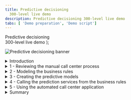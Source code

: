 ```yaml
---
title: Predictive decisioning
  300-level live demo
description: Predictive decisioning 300-level live demo
tabs: [ 'Demo preparation', 'Demo script']
---
```


  <span>
    Predictive decisioning <br/> 300-level live demo
  </span> );

![Predictive decisioning banner](./images/Predictive-Decisioning-300-Script-GitHub-banner-12-15-21.jpg)

<span id="top"></span>

<details>

<summary>Introduction</summary>

<br/>

Thank you for attending this predictive decisioning demonstration.

<br/>

Today I’ll show how IBM Cloud Pak for Business Automation uses machine learning to enhance customer retention offers. You will learn how to integrate Watson Studio Machine Learning with the Cloud Pak to predict business outcomes. These predictions are used by automated decision services to customize retention offers, lower customer retention costs, and eliminate many paper-based processes.

<br/>

Business users can quickly start creating and using predictions to improve their everyday processes.

<br/>

Let’s get started!

<br/>

**[Go to top](#top)**

</details>

<details>

<summary>1 - Reviewing the manual call center process </summary>

<br/>

| **1.1** | **Show SkyTalk’s current manual process** |
| :--- | :--- |
| **Narration** | SkyTalk, a telecommunications provider, is losing many of its best customers to competitors. SkyTalk needs to reduce customer churn. Let’s review the written customer retention policies call center management implemented. |
| **Action** &nbsp; 1.1.1 | Show SkyTalk’s <a href="./Retention Policy v2 RH.pdf" target="_blank" rel="noreferrer">**Retention offer document**</a>, which was opened during demo preparation. <br/><br/><img src="https://raw.githubusercontent.com/ibm-garage-tsa/platinum-demos/master/src/pages/300-business-automation-predictive-decisioning/images/image001.png" width="800" /> |
| **Narration** | Call center agents were asked to understand various retention offers and manually pick the ‘best’ option to retain the client. <br/><br/>Agents could not make insightful real-time decisions based on SkyTalk’s existing customer information. The guidelines were also implemented inconsistently. <br/><br/>SkyTalk’s customer retention costs skyrocketed, while attrition remained steady. Management decided to create a new call center application leveraging decision automation and machine learning to provide customer retention offers. |

<br/>

**[Go to top](#top)**

</details>

<details>

<summary>2 - Modeling the business rules </summary>

<br/>

| **2.1** | **Review the components of SkyTalk’s retention decisions** |
| :--- | :--- |
| **Narration** | A business analyst in the customer care division uses machine learning and decision automation technologies to configure the call center's new retention offer application. The business analyst writes the business rules to generate retention offer recommendations. |
| **Action** &nbsp; 2.1.1 | Access the Business Automation Studio on the IBM Automation home page window, opened during demo preparation. Then click **SkyTalk customer retention DS** (DS stands for Decision Service). <br/><br/><img src="https://raw.githubusercontent.com/ibm-garage-tsa/platinum-demos/master/src/pages/300-business-automation-predictive-decisioning/images/image034.png" width="800" /> |
| **Action** &nbsp; 2.1.2 | Click **Open**. &nbsp; &nbsp; &nbsp; &nbsp; &nbsp; &nbsp; &nbsp; &nbsp; &nbsp; &nbsp; &nbsp; &nbsp; &nbsp; &nbsp; &nbsp; &nbsp; &nbsp; &nbsp; &nbsp; &nbsp; &nbsp; &nbsp; &nbsp; <br/><br/><img src="https://raw.githubusercontent.com/ibm-garage-tsa/platinum-demos/master/src/pages/300-business-automation-predictive-decisioning/images/image036.png" width="800" /> |
| **Action** &nbsp; 2.1.3 | Click the **SkyTalk Initial retention DS** tile.&nbsp; &nbsp; &nbsp; &nbsp; &nbsp; &nbsp; &nbsp; &nbsp; &nbsp; &nbsp; &nbsp; &nbsp; &nbsp; &nbsp; &nbsp; &nbsp; &nbsp; &nbsp; &nbsp; &nbsp; &nbsp; &nbsp; &nbsp;  <br/><br/><img src="https://raw.githubusercontent.com/ibm-garage-tsa/platinum-demos/master/src/pages/300-business-automation-predictive-decisioning/images/image037.png" width="800" />  |
| **Action** &nbsp; 2.1.4 | Click **Retention offer**. &nbsp; &nbsp; &nbsp; &nbsp; &nbsp; &nbsp; &nbsp; &nbsp; &nbsp; &nbsp; &nbsp; &nbsp; &nbsp; &nbsp; &nbsp; &nbsp; &nbsp; &nbsp; &nbsp; &nbsp; &nbsp; &nbsp; &nbsp; &nbsp; &nbsp; &nbsp; &nbsp; &nbsp; &nbsp; &nbsp; &nbsp; &nbsp; &nbsp; &nbsp; &nbsp; &nbsp; &nbsp; &nbsp; &nbsp; &nbsp; &nbsp; &nbsp; &nbsp; &nbsp; &nbsp; &nbsp; <br/><br/><img src="https://raw.githubusercontent.com/ibm-garage-tsa/platinum-demos/master/src/pages/300-business-automation-predictive-decisioning/images/image038.png" width="800" /> |
| **Narration** | The diagram shows a hierarchical model of SkyTalk's retention offer business rules, called a decision service. Each blue box represents a sub-decision. The green rounded boxes represent the input data. <br/><br/>The ‘Determine retention offer’ decision service requires two sub-decisions: ‘Ranked retention offers’ and ‘Retention budget.'' <br/><br/> Let's take a closer look at one sub-decision to see how the decision logic defines how decisions are made. |
| **Action** &nbsp; 2.1.5 | Review the **Retention offer** decision model. &nbsp; &nbsp; &nbsp; &nbsp; &nbsp; &nbsp; &nbsp; &nbsp; &nbsp; &nbsp; &nbsp; &nbsp; &nbsp; &nbsp; &nbsp; &nbsp; &nbsp; &nbsp; &nbsp; &nbsp; &nbsp; &nbsp; &nbsp; <br/><br/><img src="https://raw.githubusercontent.com/ibm-garage-tsa/platinum-demos/master/src/pages/300-business-automation-predictive-decisioning/images/image073.png" width="800" /> |
| **Action** &nbsp; 2.1.6 | Click the **Upgrade policy** box. &nbsp; &nbsp; &nbsp; &nbsp; &nbsp; &nbsp; &nbsp; &nbsp; &nbsp; &nbsp; &nbsp; &nbsp; &nbsp; &nbsp; &nbsp; &nbsp; &nbsp; &nbsp; &nbsp; &nbsp; &nbsp; &nbsp; &nbsp; <br/><br/><img src="https://raw.githubusercontent.com/ibm-garage-tsa/platinum-demos/master/src/pages/300-business-automation-predictive-decisioning/images/image200.png" width="800" /> |
| **Action** &nbsp; 2.1.7 | Click the **Logic** tab. &nbsp; &nbsp; &nbsp; &nbsp; &nbsp; &nbsp; &nbsp; &nbsp; &nbsp; &nbsp; &nbsp; &nbsp; &nbsp; &nbsp; &nbsp; &nbsp; &nbsp; &nbsp; &nbsp; &nbsp; &nbsp; &nbsp; &nbsp; <br/><br/><img src="https://raw.githubusercontent.com/ibm-garage-tsa/platinum-demos/master/src/pages/300-business-automation-predictive-decisioning/images/image201.png" width="800" /> |
| **Action** &nbsp; 2.1.8 | Click **Upgrade eligibility table**. &nbsp; &nbsp; &nbsp; &nbsp; &nbsp; &nbsp; &nbsp; &nbsp; &nbsp; &nbsp; &nbsp; &nbsp; &nbsp; &nbsp; &nbsp; &nbsp; &nbsp; &nbsp; &nbsp; &nbsp; &nbsp; &nbsp; &nbsp; <br/><br/><img src="https://raw.githubusercontent.com/ibm-garage-tsa/platinum-demos/master/src/pages/300-business-automation-predictive-decisioning/images/image211.png" width="800" /> |
| **Narration** | The upgrade eligibility criteria are expressed in a decision table. Each row corresponds to a specific eligibility business rule. <br/><br/>By hovering the cursor on a row, the analyst can review the business rule in natural language. In this example, a SkyTalk Gold customer must have a subscription usage of at least $160 USD to be eligible for a Premium upgrade. |
| **Action** &nbsp; 2.1.9 | Show the **Upgrade eligibility table** decision table. Move the cursor over **row 3** to show the equivalent rule in natural language.<br/><br/><img src="https://raw.githubusercontent.com/ibm-garage-tsa/platinum-demos/master/src/pages/300-business-automation-predictive-decisioning/images/image210.png" width="800" /> |
| **Action** &nbsp; 2.1.10 | Click **Back to the diagram**.<br/><br/><img src="https://raw.githubusercontent.com/ibm-garage-tsa/platinum-demos/master/src/pages/300-business-automation-predictive-decisioning/images/image209.png" width="800" /> |
| **Narration** | The ‘Ranked retention offers' top-level decision cycles through the list of eligible offers and selects the least expensive one that does not exceed the calculated retention budget for the given customer.<br/><br/>The analyst will enhance the ‘Retention budget’ sub-decision by incorporating an estimate of the maximum amount SkyTalk should spend to keep the customer. The estimate is calculated using two predictions: (1) the customer’s lifetime value, and (2) the customer's propensity to churn.<br/><br/> In the next section, the business analyst uses IBM Watson Studio to create these two predictions. |

<br/>

**[Go to top](#top)**

</details>

<details>

<summary>3 - Creating the predictive models </summary>

<br/>

| **3.1** | **Show the data sources used for prediction** |
| :--- | :--- |
| **Narration** | The business analyst creates and deploys the machine learning models used for the predictions. <br/><br/>Five years of data from SkyTalk’s customer database has been loaded into IBM Watson Studio. The analyst will use this data to develop predictions for customer lifetime value and churn. |
| **Action** &nbsp; 3.1.1 | Click the **SkyTalk customer retention** project on the Watson Studio page opened during demo preparation.<br/><br/><img src="https://raw.githubusercontent.com/ibm-garage-tsa/platinum-demos/master/src/pages/300-business-automation-predictive-decisioning/images/image002.png" width="800" /> |
| **Action** &nbsp; 3.1.2 | Click on **SkyTalk customer retention** (1) in the breadcrumb navigation. Click the **Assets** tab (2). <br/><br/><img src="https://raw.githubusercontent.com/ibm-garage-tsa/platinum-demos/master/src/pages/300-business-automation-predictive-decisioning/images/image400.png" width="800" /> |
| **Action** &nbsp; 3.1.3 | Open the **SkyTalk customer loyalty data.csv** file. <br/><br/><img src="https://raw.githubusercontent.com/ibm-garage-tsa/platinum-demos/master/src/pages/300-business-automation-predictive-decisioning/images/image401.png" width="800" /> |
| **Narration** | Watson Studio generates models that predict customer churn. Model generation is referred to as an 'AutoAI experiment.'<br/><br/>The business analyst reviews the uploaded historical data file to make sure it contains the data required to predict customer churn.<br/><br/>T (true) in the Churn column indicates the customer closed their SkyTalk account. F (false) indicates the customer remained with SkyTalk. |
| **Action** &nbsp; 3.1.4 | Review the displayed **SkyTalk customerloyaltydata.csv** file.<br/><br/><img src="https://raw.githubusercontent.com/ibm-garage-tsa/platinum-demos/master/src/pages/300-business-automation-predictive-decisioning/images/image005.png" width="800" /> |
| **Action** &nbsp; 3.1.5 | Click **SkyTalk customer retention** in the breadcrumb navigation.<br/><br/><img src="https://raw.githubusercontent.com/ibm-garage-tsa/platinum-demos/master/src/pages/300-business-automation-predictive-decisioning/images/image090.png" width="800" /> |
| **Narration** | The business analyst starts an AutoAI experiment to create models that predict customer churn. Models are referred to as 'pipelines.' <br/><br/>The AutoAI tool analyzes historical data to generate multiple pipelines. |
| **Action** &nbsp; 3.1.6 | Click **Add to project**. &nbsp; &nbsp; &nbsp; &nbsp; &nbsp; &nbsp; &nbsp; &nbsp; &nbsp; &nbsp; &nbsp; &nbsp; &nbsp; &nbsp; &nbsp; &nbsp; &nbsp; &nbsp; &nbsp; &nbsp; &nbsp; &nbsp; &nbsp; <br/><br/><img src="https://raw.githubusercontent.com/ibm-garage-tsa/platinum-demos/master/src/pages/300-business-automation-predictive-decisioning/images/image402.png" width="800" /> |
| **Action** &nbsp; 3.1.7 | Name the experiment **Churn prediction 2** (1) and click **Create** (2). <br/><br/><img src="https://raw.githubusercontent.com/ibm-garage-tsa/platinum-demos/master/src/pages/300-business-automation-predictive-decisioning/images/image008.png" width="800" /> |
| **Action** &nbsp; 3.1.8 | Click **Select from project**. <br/><br/> <img src="https://raw.githubusercontent.com/ibm-garage-tsa/platinum-demos/master/src/pages/300-business-automation-predictive-decisioning/images/image306.png" width="800" /> |
| **Action** &nbsp; 3.1.9 | Click **Data asset** (1) and select the **SkyTalk customer loyalty data.csv** file (2). Click **Select asset** (3).<br/><br/><img src="https://raw.githubusercontent.com/ibm-garage-tsa/platinum-demos/master/src/pages/300-business-automation-predictive-decisioning/images/image009bis.png" width="800" /> |
| **Action** &nbsp; 3.1.10 | Click **No** in the **Configure details** section.<br/><br/><img src="https://raw.githubusercontent.com/ibm-garage-tsa/platinum-demos/master/src/pages/300-business-automation-predictive-decisioning/images/image307.png" width="800" /> |
| **Narration** | The analyst chooses the customer loyalty data file and selects Churn in the ‘What do you want to predict’ dropdown menu. <br/><br/>The AutoAI tool analyzes historical data and automatically generates various pipeline choices. It also tests the pipelines’ predictions so the business analyst can easily compare them across several accuracy measures. |
| **Action** &nbsp; 3.1.11 | Click **Select prediction columns** (1) and select **CHURN **(2) as the measure to predict. <br/><br/><img src="https://raw.githubusercontent.com/ibm-garage-tsa/platinum-demos/master/src/pages/300-business-automation-predictive-decisioning/images/image308.png" width="800" /> |
| **Action** &nbsp; 3.1.12 | Click **Run experiment.** &nbsp; &nbsp; &nbsp; &nbsp; &nbsp; &nbsp; &nbsp; &nbsp; &nbsp; &nbsp; &nbsp; &nbsp; &nbsp; &nbsp; &nbsp; &nbsp; &nbsp; &nbsp; &nbsp; &nbsp; &nbsp; &nbsp; &nbsp;<br/><br/><img src="https://raw.githubusercontent.com/ibm-garage-tsa/platinum-demos/master/src/pages/300-business-automation-predictive-decisioning/images/image309.png" width="800" /> |
| **Narration** | The results automatically suggest eight different pipelines. The pipelines use different ML optimization approaches to make predictions.<br/><br/>The business analyst evaluates the pipelines’ various prediction accuracy measures. |
| **Action** &nbsp; 3.1.13 | Click on **SkyTalk customer retention** in the breadcrumb navigation. <br/><br/><img src="https://raw.githubusercontent.com/ibm-garage-tsa/platinum-demos/master/src/pages/300-business-automation-predictive-decisioning/images/image311.png" width="800" /> |
| **Narration** | Let’s jump to a finalized experiment corresponding to the same data set. |
| **Action** &nbsp; 3.1.14 | Click on **SkyTalk churn prediction** in the AutoAI Experiment list.<br/><br/><img src="https://raw.githubusercontent.com/ibm-garage-tsa/platinum-demos/master/src/pages/300-business-automation-predictive-decisioning/images/image403.png" width="800" /> |

| **3.2** | **Choose the best predictive model** |
| :--- | :--- |
| **Narration** | On the ‘Pipeline Comparison’ chart, the business analyst examines how each pipeline ranks by various measures of accuracy.<br/><br/>For example, Pipeline 7 has the highest accuracy in differentiating useful data from noise. This is determined by the area under the ROC (receiver operating characteristic) curve and displayed on this chart in the ROC AUC column.  |
| **Action** &nbsp; 3.2.1 | Click **Pipeline comparison** (1) and move the cursor over the pipeline 7 line (P7 on the left of the graph) to highlight the different values for this pipeline. <br/><br/><img src="https://raw.githubusercontent.com/ibm-garage-tsa/platinum-demos/master/src/pages/300-business-automation-predictive-decisioning/images/image302.png" width="800" />
| **Narration** | Scrolling down and clicking on a Pipeline provides additional details. |
| **Action** &nbsp; 3.2.2 | Scroll down and click **Pipeline 7** in the **Pipeline leaderboard**.<br/><br/><img src="https://raw.githubusercontent.com/ibm-garage-tsa/platinum-demos/master/src/pages/300-business-automation-predictive-decisioning/images/image110.png" width="800" />
| **Narration** | The ‘Model evaluation’ view shows Pipeline 7’s actual ROC curve. Pipeline 7’s ROC curve arcs upward, indicating that as more predictions are made during the test, the model becomes increasingly accurate. |
| **Action** &nbsp; 3.2.3 | Click the **Model evaluation** tab.<br/><br/><img src="https://raw.githubusercontent.com/ibm-garage-tsa/platinum-demos/master/src/pages/300-business-automation-predictive-decisioning/images/image111.png" width="800" /> |
| **Narration** | The ‘Confusion matrix’ shows a different accuracy measure. It compares the actual attrition data with the pipelines’ predictions.<br/><br/>Earlier in the demo, we looked at how customer churn is indicated in SkyTalk’s data as T (true) for customers that closed their account and F (false) for customers that remained with SkyTalk.<br/><br/>Correct predictions in the ‘Confusion matrix’ below are indicated in the green T/T and F/F boxes. There were 39 T/T results and 62 F/F results. Summarizing those results shows us that Pipeline 7 made 101 correct predictions. The six T/F and four F/T represent ten incorrect predictions.<br/><br/>Therefore, Pipeline 7 made 101 correct predictions out of 111 chances. This translates to 91% accuracy, which is displayed in the bottom right box of the matrix. |
| **Action** &nbsp; 3.2.4 | Click the **Confusion matrix** tab.<br/><br/><img src="https://raw.githubusercontent.com/ibm-garage-tsa/platinum-demos/master/src/pages/300-business-automation-predictive-decisioning/images/image112.png" width="800" /> |
| **Narration** | The analyst compares Pipelines 1 and 7 to understand why Pipeline 1 is rated the best overall. |
| **Action** &nbsp; 3.2.5 | Click the **Pipeline details** drop-down list (1) and select **Pipeline 1** (2). <br/><br/><img src="https://raw.githubusercontent.com/ibm-garage-tsa/platinum-demos/master/src/pages/300-business-automation-predictive-decisioning/images/image113.png" width="800" /> |
| **Action** &nbsp; 3.2.6 | Click **Confusion matrix** on the left.<br/><br/><img src="https://raw.githubusercontent.com/ibm-garage-tsa/platinum-demos/master/src/pages/300-business-automation-predictive-decisioning/images/image114.png" width="800" /> |
| **Action** &nbsp; 3.2.7 | Review the **Confusion matrix**. Highlight that the overall correct percentage is higher using Pipeline 1.<br/><br/><img src="https://raw.githubusercontent.com/ibm-garage-tsa/platinum-demos/master/src/pages/300-business-automation-predictive-decisioning/images/image115.png" width="800" /> |
| **Narration** | Pipeline 1 has a 94.6% accuracy, which is higher than Pipeline 7’s 91.0%. The analyst chooses Pipeline 1 as the model to deploy in production. |
| **Action** &nbsp; 3.2.8 | Click the **X** on the upper right corner to close the **Pipeline details** view.<br/><br/><img src="https://raw.githubusercontent.com/ibm-garage-tsa/platinum-demos/master/src/pages/300-business-automation-predictive-decisioning/images/image137.png" width="800" /> |
| **Action** &nbsp; 3.2.9 | Click **Save as** on the right side of the Pipeline 1 row.<br/><br/><img src="https://raw.githubusercontent.com/ibm-garage-tsa/platinum-demos/master/src/pages/300-business-automation-predictive-decisioning/images/image116.png" width="800" /> |
| **Narration** | The analyst can now generate a machine learning model using the pipeline from the AutoAI experiment. We will click cancel and review the model that was previously created. |
| **Action** &nbsp; 3.2.10 | Select **Model** (1) and then click **Cancel** (2).<br/><br/><img src="https://raw.githubusercontent.com/ibm-garage-tsa/platinum-demos/master/src/pages/300-business-automation-predictive-decisioning/images/image227.png" width="800" /> |
| **Action** &nbsp; 3.2.11 | Click **SkyTalk customer retention** project in the breadcrumb navigation.<br/><br/><img src="https://raw.githubusercontent.com/ibm-garage-tsa/platinum-demos/master/src/pages/300-business-automation-predictive-decisioning/images/image117.png" width="800" /> |

| **3.3** | **Prepare the churn prediction model for production use** |
| :--- | :--- |
| **Narration** | The analyst has created a churn prediction service for the model. Then, an AutoAI experiment was invoked to automatically generate pipeline options for the churn prediction service. The analyst chose a pipeline for production use and saved it as a churn prediction model in the SkyTalk’s customer retention project.<br/><br/>In Watson AI, promoting a prediction model to a production space makes it available for use in production. Let’s complete this final step to make SkyTalk’s new churn prediction model available in the SkyTalk production space. |
| **Action** &nbsp; 3.3.1 | Show the two machine learning models.<br/><br/><img src="https://raw.githubusercontent.com/ibm-garage-tsa/platinum-demos/master/src/pages/300-business-automation-predictive-decisioning/images/image404.png" width="800" /> |
| **Action** &nbsp; 3.3.2 | Hover your cursor over the right hand side of the **SkyTalk lifetime value prediction** row. Click **Promote to space**.<br/><br/><img src="https://raw.githubusercontent.com/ibm-garage-tsa/platinum-demos/master/src/pages/300-business-automation-predictive-decisioning/images/image405.png" width="800" /> |
| **Narration** | In practice, the analyst would promote the churn model to the deployment environment here. For this demo, it has already been promoted. |
| **Action** &nbsp; 3.3.3 | Show the **Skytalk production space** (1) option. Click **Cancel** (2) to avoid promoting the model.<br/><br/><InlineNotification><strong>NOTE</strong>: Do not click **Promote**.</InlineNotification><br/><br/><img src="https://raw.githubusercontent.com/ibm-garage-tsa/platinum-demos/master/src/pages/300-business-automation-predictive-decisioning/images/image118.png" width="800" /> |
| **Narration** | The two prediction services are now ready for deployment. |
| **Action** &nbsp; 3.3.4 | Click **IBM Watson Studio** (1), then click the  **SkyTalk production space** (2), then click the **SkyTalk production space** (3). <br/><br/><img src="https://raw.githubusercontent.com/ibm-garage-tsa/platinum-demos/master/src/pages/300-business-automation-predictive-decisioning/images/image406.png" width="800" /> |
| **Action** &nbsp; 3.3.5 | Click the **Deployments** tab. <br/><br/><img src="https://raw.githubusercontent.com/ibm-garage-tsa/platinum-demos/master/src/pages/300-business-automation-predictive-decisioning/images/image031.png" width="800" /> |
| **Narration** | The two services have been deployed.<br/><br/>Copy and save the service endpoint URL. It will be required to configure a machine learning provider that will establish the link between Watson Studio and Cloud Pak later in the demo. |
| **Action** &nbsp; 3.3.6 | Click the **churn** service. <br/><br/><img src="https://raw.githubusercontent.com/ibm-garage-tsa/platinum-demos/master/src/pages/300-business-automation-predictive-decisioning/images/image408.png" width="800" /> |
| **Action** &nbsp; 3.3.7 | Highlight the first portion of the **Endpoint** URL for use later in the demo. Only highlight from the beginning through 'v4,' as shown in the image.<br/><br/><img src="https://raw.githubusercontent.com/ibm-garage-tsa/platinum-demos/master/src/pages/300-business-automation-predictive-decisioning/images/image032.png" width="800" /> |
| **Narration** | The deployment space identifier will also be required to configure the machine learning provider. |
| **Action** &nbsp; 3.3.8 | Click the **SkyTalk production space** in the breadcrumb navigation.<br/><br/><img src="https://raw.githubusercontent.com/ibm-garage-tsa/platinum-demos/master/src/pages/300-business-automation-predictive-decisioning/images/image119.png" width="800" /> |
| **Action** &nbsp; 3.3.9 | Click the **Manage** tab (1) and copy and save the **Space GUID** (2) for use later in the demo. <br/><br/><img src="https://raw.githubusercontent.com/ibm-garage-tsa/platinum-demos/master/src/pages/300-business-automation-predictive-decisioning/images/image120.png" width="800" /> |

**[Go to top](#top)**

</details>

<details>

<summary>4 - Calling the prediction services from the business rules </summary>

<br/>

| **4.1** | **Configure the customer retention decision service to use the new predictive services** |
| :--- | :--- |
| **Narration** | The ‘Retention budget’ sub-decision uses the ‘churn’ and ‘lifetime value’ predictive services. A machine learning provider establishes the link between the sub-decision and the predictive services.<br/><br/>The business analyst has set up a machine learning provider for the SkyTalk ‘customer retention decision service.' |
| **Action** &nbsp; 4.1.1 | Return to the **SkyTalk customer retention DS** using the breadcrumb navigation.<br/><br/><img src="https://raw.githubusercontent.com/ibm-garage-tsa/platinum-demos/master/src/pages/300-business-automation-predictive-decisioning/images/image122.png" width="800" /> |
| **Action** &nbsp; 4.1.2 | Open the **Settings** menu. <br/><br/><img src="https://raw.githubusercontent.com/ibm-garage-tsa/platinum-demos/master/src/pages/300-business-automation-predictive-decisioning/images/image121.png" width="800" /> |
| **Action** &nbsp; 4.1.3 | Click the **Machine learning providers** tab.<br/><br/><img src="https://raw.githubusercontent.com/ibm-garage-tsa/platinum-demos/master/src/pages/300-business-automation-predictive-decisioning/images/image123.png" width="800" /> |
| **Action** &nbsp; 4.1.4 | Click **Edit** on the right side of the **SkyTalk ML Provider** box.<br/><br/><img src="https://raw.githubusercontent.com/ibm-garage-tsa/platinum-demos/master/src/pages/300-business-automation-predictive-decisioning/images/image124.png" width="800" /> |
| **Action** &nbsp; 4.1.5 | Show the **API key** (1), the **Space ID** (2), and the Endpoint **URL** (3) obtained during the demo. <br/><br/><InlineNotification><strong>NOTE</strong>: The Space GUID saved earlier in the demo is called the Space ID on this interface.</InlineNotification><br/><br/><img src="https://raw.githubusercontent.com/ibm-garage-tsa/platinum-demos/master/src/pages/300-business-automation-predictive-decisioning/images/image044bis.png" width="500" /> |
| **Narration** | Now that the interface between the Cloud Pak and Watson Studio is set up, the analyst can create two predictive models and make the predictions available for use within business rules. |
| **Action** &nbsp; 4.1.6 | Click **Cancel** and explain that the provider has been pre-configured during demo preparation. <br/><br/><img src="https://raw.githubusercontent.com/ibm-garage-tsa/platinum-demos/master/src/pages/300-business-automation-predictive-decisioning/images/image138.png" width="500" /> |
| **Action** 4.1.7 | Return to the **SkyTalk customer retention DS** using the breadcrumb navigation. <br/><br/><img src="https://raw.githubusercontent.com/ibm-garage-tsa/platinum-demos/master/src/pages/300-business-automation-predictive-decisioning/images/image125.png" width="800" /> |
| **Action** &nbsp; 4.1.8 | Click the **SkyTalk initial retention DS** tile.<br/><br/><img src="https://raw.githubusercontent.com/ibm-garage-tsa/platinum-demos/master/src/pages/300-business-automation-predictive-decisioning/images/image126.png" width="800" /> |
| **Action** &nbsp; 4.1.9 | Click **Create**.<br/><br/><img src="https://raw.githubusercontent.com/ibm-garage-tsa/platinum-demos/master/src/pages/300-business-automation-predictive-decisioning/images/image046.png" width="800" /> |
| **Narration** | The business analyst creates a predictive model to map the customer churn prediction parameters. |
| **Action** &nbsp; 4.1.10 | Select **Predictive model** (1) and name it **Customer Churn** (2). Then click **Create** (3).<br/><br/><img src="https://raw.githubusercontent.com/ibm-garage-tsa/platinum-demos/master/src/pages/300-business-automation-predictive-decisioning/images/image047.png" width="500" /> |

| **4.2** | **Map the predictive service to the predictive model** |
| :--- | :--- |
| **Narration** | A new predictive model is automatically created. This model needs to be configured to map the churn prediction parameters. |
| **Action** &nbsp; 4.2.1 | Click **Connect**.<br/><br/><img src="https://raw.githubusercontent.com/ibm-garage-tsa/platinum-demos/master/src/pages/300-business-automation-predictive-decisioning/images/image049.png" width="800" /> |
| **Narration** | The analyst selects the SkyTalk machine learning provider to establish the link to the deployed prediction service. |
| **Action** &nbsp; 4.2.2 | Select the **SkyTalk ML Provider**.<br/><br/><img src="https://raw.githubusercontent.com/ibm-garage-tsa/platinum-demos/master/src/pages/300-business-automation-predictive-decisioning/images/image106.png" width="800" /> |
| **Action** &nbsp; 4.2.3 | Expand the **SkyTalk churn prediction – P1 LGBM Classifier** machine learning model (1). Then select the **churn** deployment name (2). The prediction is now connected to the customer lifetime value.<br/><br/><img src="https://raw.githubusercontent.com/ibm-garage-tsa/platinum-demos/master/src/pages/300-business-automation-predictive-decisioning/images/image107.png" width="800" /> |
| **Narration** | Now we will complete the predictive model. A wizard is used to complete the mapping. |
| **Action** &nbsp; 4.2.4 | Click **Next**. <br/><br/><img src="https://raw.githubusercontent.com/ibm-garage-tsa/platinum-demos/master/src/pages/300-business-automation-predictive-decisioning/images/image133.png" width="800" /> |
| **Action** &nbsp; 4.2.5 | Click **Next** again.<br/><br/><img src="https://raw.githubusercontent.com/ibm-garage-tsa/platinum-demos/master/src/pages/300-business-automation-predictive-decisioning/images/image052.png" width="800" /> |
| **Narration** | The input data structure is automatically created. |
| **Action** &nbsp; 4.2.6 | Click **Run**.<br/><br/><img src="https://raw.githubusercontent.com/ibm-garage-tsa/platinum-demos/master/src/pages/300-business-automation-predictive-decisioning/images/image053.png" width="800" /> |
| **Narration** | The connection is tested to ensure the predictive service is working. |
| **Action** &nbsp; 4.2.7 | Click **Next**.<br/><br/><img src="https://raw.githubusercontent.com/ibm-garage-tsa/platinum-demos/master/src/pages/300-business-automation-predictive-decisioning/images/image054.png" width="800" /> |
| **Action** &nbsp; 4.2.8 | Click **Generate from test output**.<br/><br/><img src="https://raw.githubusercontent.com/ibm-garage-tsa/platinum-demos/master/src/pages/300-business-automation-predictive-decisioning/images/image055.png" width="800" /> |
| **Narration** | The churn predictive service returns true or false and the prediction accuracy. <br/><br/>In this example, the prediction result is F (false), meaning the customer will not leave SkyTalk. The prediction accuracy results a probability out of 1. It is shown below the prediction. In this case the accuracy is 58.4% for this model. <br/><br/>This is working as expected. The predictive model is now mapping the input and output parameters of the ‘Retention budget’ sub-decision. |
| **Action** &nbsp; 4.2.9 | Indicate the **F** (false) prediction (1) and the **probability that the prediction is correct** (2) in the prediction output. Click **OK** (3). <br/><br/><img src="https://raw.githubusercontent.com/ibm-garage-tsa/platinum-demos/master/src/pages/300-business-automation-predictive-decisioning/images/image056.png" width="500" /> |
| **Action** &nbsp; 4.2.10 | Click **Apply**.<br/><br/><img src="https://raw.githubusercontent.com/ibm-garage-tsa/platinum-demos/master/src/pages/300-business-automation-predictive-decisioning/images/image109.png" width="800" /> |
| **Narration** | Now let’s return to the **SkyTalk initial retention DS** using the breadcrumb navigation. |
| **Action** &nbsp; 4.2.11 | Click **SkyTalk initial retention DS** using the breadcrumb navigation.<br/><br/><img src="https://raw.githubusercontent.com/ibm-garage-tsa/platinum-demos/master/src/pages/300-business-automation-predictive-decisioning/images/image132.png" width="800" /> |

| **4.3** | **Assign the predictive model to the ‘Retention budget’ sub-decision** |
| :--- | :--- |
| **Narration** | Let’s improve the ‘Retention budget’ sub-decision by using the churn predictive model. |
| **Action** &nbsp; 4.3.1 | Click **Retention offer**.<br/><br/><img src="https://raw.githubusercontent.com/ibm-garage-tsa/platinum-demos/master/src/pages/300-business-automation-predictive-decisioning/images/image96bis.png" width="800" /> |
| **Action** &nbsp; 4.3.2 | Hover the mouse over the **Retention budget** decision box on the screen.<br/><br/><img src="https://raw.githubusercontent.com/ibm-garage-tsa/platinum-demos/master/src/pages/300-business-automation-predictive-decisioning/images/image097.png" width="800" /> |
| **Action** &nbsp; 4.3.3 | A black choice box appears over the ‘Retention budget’ sub-decision. Click the **purple box** to **Add prediction** (1). **Prediction 8** (2) will be added to your model. <br/><br/><img src="https://raw.githubusercontent.com/ibm-garage-tsa/platinum-demos/master/src/pages/300-business-automation-predictive-decisioning/images/image098.png" width="800" /><br/><br/><img src="https://raw.githubusercontent.com/ibm-garage-tsa/platinum-demos/master/src/pages/300-business-automation-predictive-decisioning/images/image099.png" width="800" /> |
| **Narration** | The analyst assigns the churn predictive model to the newly-created predictive node. |
| **Action** &nbsp; 4.3.4 | Select the **Prediction 8** node (1) and then select the **Customer churn** predictive model (2). <br/><br/><img src="https://raw.githubusercontent.com/ibm-garage-tsa/platinum-demos/master/src/pages/300-business-automation-predictive-decisioning/images/image130.png" width="800" /> |
| **Action** &nbsp; 4.3.5 | Review the **SkyTalk initial retention DS** decision model that opens.<br/><br/><img src="https://raw.githubusercontent.com/ibm-garage-tsa/platinum-demos/master/src/pages/300-business-automation-predictive-decisioning/images/image131.png" width="800" /> |
| **Narration** | In practice, the same steps would be repeated to create another prediction service for the customer lifetime value predictive model. For our demo, this has already been created.  <br/><br/>Let’s look at the final decision model. |
| **Action** &nbsp; 4.3.6 | Return to **SkyTalk customer retention DS** using the breadcrumb navigation. <br/><br/><img src="https://raw.githubusercontent.com/ibm-garage-tsa/platinum-demos/master/src/pages/300-business-automation-predictive-decisioning/images/image131bis.png" width="800" /> |
| **Action** &nbsp; 4.3.7 | Click the **SkyTalk retention DS** tile.<br/><br/><InlineNotification><strong>NOTE</strong>: The SkyTalk initial retention DS tile will not be used any more during the demo.</InlineNotification><br/><img src="https://raw.githubusercontent.com/ibm-garage-tsa/platinum-demos/master/src/pages/300-business-automation-predictive-decisioning/images/image084.png" width="800" /> |
| **Action** &nbsp; 4.3.8 | Click **Retention offer**.<br/><br/><img src="https://raw.githubusercontent.com/ibm-garage-tsa/platinum-demos/master/src/pages/300-business-automation-predictive-decisioning/images/image064.png" width="800" /> |
| **Narration** | The analyst can now review the 'Retention offer' business logic. |
| **Action** &nbsp; 4.3.9 | Click the **Retention budget** box. <br/><br/><img src="https://raw.githubusercontent.com/ibm-garage-tsa/platinum-demos/master/src/pages/300-business-automation-predictive-decisioning/images/image065.png" width="800" /> |
| **Narration** | The retention budget is calculated using the three sequential rules that will be applied in the order shown in the dropdown menu. |
| **Action** &nbsp; 4.3.10 | Select the **Logic** tab.<br/><br/><img src="https://raw.githubusercontent.com/ibm-garage-tsa/platinum-demos/master/src/pages/300-business-automation-predictive-decisioning/images/image066.png" width="800" /> |
| **Narration** | The ‘Estimated retention cost’ rule calculates how much we are willing to spend to keep this customer. |
| **Action** &nbsp; 4.3.11 | Click **Estimated retention cost** to review the retention budget rule.<br/><br/><img src="https://raw.githubusercontent.com/ibm-garage-tsa/platinum-demos/master/src/pages/300-business-automation-predictive-decisioning/images/image143.png" width="800" />
| **Narration** | These are the business rules used to calculate the retention cost. <br/><br/>At the start of the rules the definition of the 'LifeTimeValue' variable, which is used in many calculation rules below, includes invoking the customer lifetime value predictive service. Similarly, the Churn variable definition incudes invoking the churn predictive service. |
| **Action** &nbsp; 4.3.12 | Review the **Estimated retention cost** business rule.<br/><br/><img src="https://raw.githubusercontent.com/ibm-garage-tsa/platinum-demos/master/src/pages/300-business-automation-predictive-decisioning/images/image101.png" width="800" />
| **Narration** | Scrolling further down in the definition, the analyst can review how the results are calculated using the predictions. |
| **Action** &nbsp; 4.3.13 | **Scroll down** in the business rule to show more detail.<br/><br/><img src="https://raw.githubusercontent.com/ibm-garage-tsa/platinum-demos/master/src/pages/300-business-automation-predictive-decisioning/images/image102.png" width="800" />
| **Narration** | Before deployment, the decision logic can be tested to ensure the results are as expected. Let’s review the final application to see how it works in the call center. |

<br/>

**[Go to top](#top)**

</details>

<details>

<summary>5 - Using the automated call center application</summary>

<br/>

| **5.1** | **Generate a real-time retention offer that best allocates SkyTalk’s retention budget** |
| :--- | :--- |
| **Narration** | SkyTalk developed an automated call center application. The application provides agents with customer-specific retention offers in real time.<br/><br/>Let’s look at a how an agent now handles a customer call using this application. |
| **Action** &nbsp; 5.1.1 | Show the **SkyTalk – Call Center application** preview window opened during demo preparation (see step 10 in the Demo prep instructions). |
| **Action** &nbsp; 5.1.2 | Enter “Peter Carter” in the **Search Customer** field (1) and click **Search** (2).<br/><br/><img src="https://raw.githubusercontent.com/ibm-garage-tsa/platinum-demos/master/src/pages/300-business-automation-predictive-decisioning/images/image218.png" width="800" /> |
| **Narration** | A customer-specific retention offer is displayed. The agent suggests this offer to the customer in real time. |
| **Action** &nbsp; 5.1.3 | Click **Get offer**. <br/><br/><img src="https://raw.githubusercontent.com/ibm-garage-tsa/platinum-demos/master/src/pages/300-business-automation-predictive-decisioning/images/image219.png" width="800" /><br/><img src="https://raw.githubusercontent.com/ibm-garage-tsa/platinum-demos/master/src/pages/300-business-automation-predictive-decisioning/images/image220.png" width="800" /> |

**[Go to top](#top)**

</details>

<details>

<summary>Summary</summary>

<br/>

In this demo, I showed how business users can easily build business rules that incorporate predictive decisions. The predictions help retain SkyTalk’s profitable customers by providing customized offers at the lowest cost to SkyTalk.

<br/>

The new retention process also improved productivity by eliminating manual procedures. Customer satisfaction will increase with speedier and more relevant service.

<br/>

Thank you for attending today’s presentation.

<br/>

**[Go to top](#top)**

</details>
